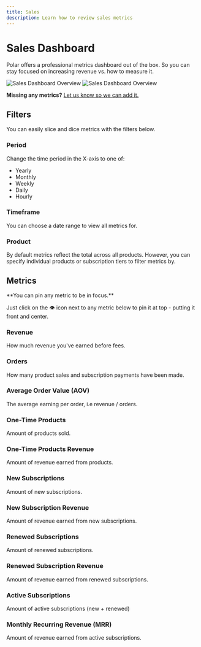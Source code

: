 ```yaml
---
title: Sales
description: Learn how to review sales metrics
---
```



# Sales Dashboard

Polar offers a professional metrics dashboard out of the box.
So you can stay focused on increasing revenue vs. how to measure it.

![Sales Dashboard Overview](./overview.light.png)
![Sales Dashboard Overview](./overview.dark.png)

**Missing any metrics?** [Let us know so we can add it.](https://github.com/orgs/polarsource/discussions/categories/feature-requests)

## Filters

You can easily slice and dice metrics with the filters below.

### Period

Change the time period in the X-axis to one of:

- Yearly
- Monthly
- Weekly
- Daily
- Hourly

### Timeframe

You can choose a date range to view all metrics for.

### Product

By default metrics reflect the total across all products. However, you can specify individual products or subscription tiers to filter metrics by.

## Metrics

<BrowserCallout type="NOTE">
**You can pin any metric to be in focus.**

Just click on the 👁️ icon next to any metric below to pin it at top - putting it front and center.
</BrowserCallout>

### Revenue

How much revenue you've earned before fees.

### Orders

How many product sales and subscription payments have been made.

### Average Order Value (AOV)

The average earning per order, i.e revenue / orders.

### One-Time Products

Amount of products sold.

### One-Time Products Revenue

Amount of revenue earned from products.

### New Subscriptions

Amount of new subscriptions.

### New Subscription Revenue

Amount of revenue earned from new subscriptions.

### Renewed Subscriptions

Amount of renewed subscriptions.

### Renewed Subscription Revenue

Amount of revenue earned from renewed subscriptions.

### Active Subscriptions

Amount of active subscriptions (new + renewed)

### Monthly Recurring Revenue (MRR)

Amount of revenue earned from active subscriptions.


